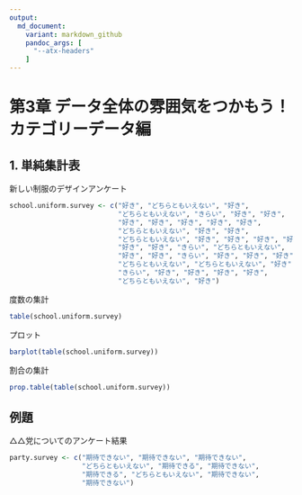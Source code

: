 ```yaml
---
output:
  md_document:
    variant: markdown_github
    pandoc_args: [
      "--atx-headers"
    ]
---
```


# 第3章 データ全体の雰囲気をつかもう！ カテゴリーデータ編

## 1. 単純集計表

新しい制服のデザインアンケート

```r
school.uniform.survey <- c("好き", "どちらともいえない", "好き",
                           "どちらともいえない", "きらい", "好き", "好き",
                           "好き", "好き", "好き", "好き", "好き",
                           "どちらともいえない", "好き", "好き",
                           "どちらともいえない", "好き", "好き", "好き", "好き",
                           "好き", "好き", "きらい", "どちらともいえない",
                           "好き", "好き", "きらい", "好き", "好き", "好き",
                           "どちらともいえない", "どちらともいえない", "好き",
                           "きらい", "好き", "好き", "好き", "好き",
                           "どちらともいえない", "好き")
```

度数の集計

```r
table(school.uniform.survey)
```

プロット

```r
barplot(table(school.uniform.survey))
```

割合の集計

```r
prop.table(table(school.uniform.survey))
```
## 例題

△△党についてのアンケート結果

```r
party.survey <- c("期待できない", "期待できない", "期待できない",
                  "どちらともいえない", "期待できる", "期待できない",
                  "期待できる", "どちらともいえない", "期待できない",
                  "期待できない")
```
